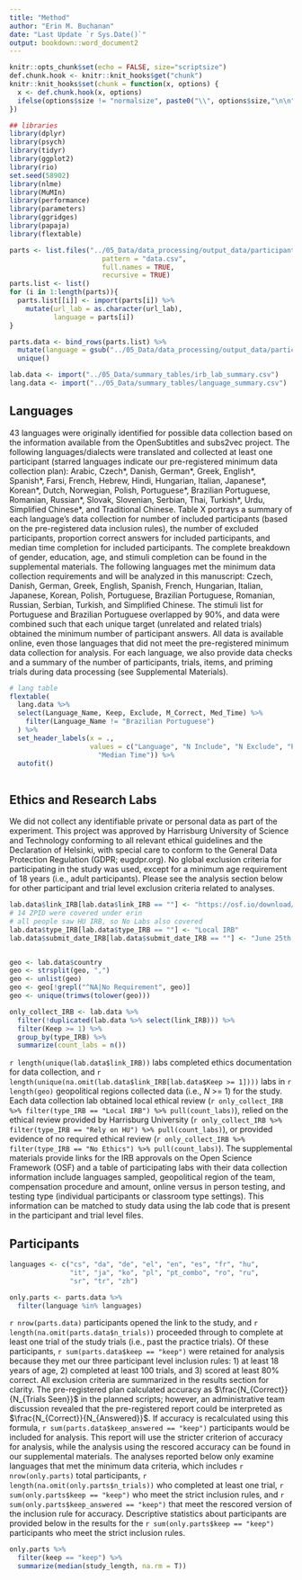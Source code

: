 ```yaml
---
title: "Method"
author: "Erin M. Buchanan"
date: "Last Update `r Sys.Date()`"
output: bookdown::word_document2
---
```


```r
knitr::opts_chunk$set(echo = FALSE, size="scriptsize")
def.chunk.hook <- knitr::knit_hooks$get("chunk")
knitr::knit_hooks$set(chunk = function(x, options) {
  x <- def.chunk.hook(x, options)
  ifelse(options$size != "normalsize", paste0("\\", options$size,"\n\n", x, "\n\n \\normalsize"), x)
})
```

```r
## libraries
library(dplyr)
library(psych)
library(tidyr)
library(ggplot2)
library(rio)
set.seed(58902)
library(nlme)
library(MuMIn)
library(performance)
library(parameters)
library(ggridges)
library(papaja)
library(flextable)
```

```r
parts <- list.files("../05_Data/data_processing/output_data/participant_data",
                       pattern = "data.csv",
                       full.names = TRUE,
                       recursive = TRUE)
parts.list <- list()
for (i in 1:length(parts)){
  parts.list[[i]] <- import(parts[i]) %>% 
    mutate(url_lab = as.character(url_lab),
           language = parts[i])
}

parts.data <- bind_rows(parts.list) %>% 
  mutate(language = gsub("../05_Data/data_processing/output_data/participant_data/|_participant_data.csv", "", language)) %>% 
  unique()

lab.data <- import("../05_Data/summary_tables/irb_lab_summary.csv")
lang.data <- import("../05_Data/summary_tables/language_summary.csv")
```


## Languages 

43 languages were originally identified for possible data collection based on the information available from the OpenSubtitles and subs2vec project. The following languages/dialects were translated and collected at least one participant (starred languages indicate our pre-registered minimum data collection plan): Arabic, Czech\*, Danish, German\*, Greek, English\*, Spanish\*, Farsi, French, Hebrew, Hindi, Hungarian, Italian, Japanese\*, Korean\*, Dutch, Norwegian, Polish, Portuguese\*, Brazilian Portuguese, Romanian, Russian\*, Slovak, Slovenian, Serbian, Thai, Turkish\*, Urdu, Simplified Chinese\*, and Traditional Chinese. Table X portrays a summary of each language's data collection for number of included participants (based on the pre-registered data inclusion rules), the number of excluded participants, proportion correct answers for included participants, and median time completion for included participants. The complete breakdown of gender, education, age, and stimuli completion can be found in the supplemental materials. The following languages met the minimum data collection requirements and will be analyzed in this manuscript: Czech, Danish, German, Greek, English, Spanish, French, Hungarian, Italian, Japanese, Korean, Polish, Portuguese, Brazilian Portuguese, Romanian, Russian, Serbian, Turkish, and Simplified Chinese. The stimuli list for Portuguese and Brazilian Portuguese overlapped by 90%, and data were combined such that each unique target (unrelated and related trials) obtained the minimum number of participant answers. All data is available online, even those languages that did not meet the pre-registered minimum data collection for analysis. For each language, we also provide data checks and a summary of the number of participants, trials, items, and priming trials during data processing (see Supplemental Materials). 

```r
# lang table 
flextable(
  lang.data %>% 
  select(Language_Name, Keep, Exclude, M_Correct, Med_Time) %>% 
    filter(Language_Name != "Brazilian Portuguese")
  ) %>% 
  set_header_labels(x = ., 
                    values = c("Language", "N Include", "N Exclude", "Proportion Correct", 
                      "Median Time")) %>% 
  autofit()
  
```

## Ethics and Research Labs

We did not collect any identifiable private or personal data as part of the experiment. This project was approved by Harrisburg University of Science and Technology conforming to all relevant ethical guidelines and the Declaration of Helsinki, with special care to conform to the General Data Protection Regulation (GDPR; eugdpr.org). No global exclusion criteria for participating in the study was used, except for a minimum age requirement of 18 years (i.e., adult participants). Please see the analysis section below for other participant and trial level exclusion criteria related to analyses.

```r
lab.data$link_IRB[lab.data$link_IRB == ""] <- "https://osf.io/download/sg5ac"
# 14 ZPID were covered under erin
# all people saw HU IRB, so No Labs also covered
lab.data$type_IRB[lab.data$type_IRB == ""] <- "Local IRB"
lab.data$submit_date_IRB[lab.data$submit_date_IRB == ""] <- "June 25th, 2021"


geo <- lab.data$country
geo <- strsplit(geo, ",")
geo <- unlist(geo)
geo <- geo[!grepl("^NA|No Requirement", geo)]
geo <- unique(trimws(tolower(geo)))

only_collect_IRB <- lab.data %>% 
  filter(!duplicated(lab.data %>% select(link_IRB))) %>% 
  filter(Keep >= 1) %>% 
  group_by(type_IRB) %>% 
  summarize(count_labs = n())
```

`r length(unique(lab.data$link_IRB))` labs completed ethics documentation for data collection, and `r length(unique(na.omit(lab.data$link_IRB[lab.data$Keep >= 1])))` labs in `r length(geo)` geopolitical regions collected data (i.e., *N* >= 1) for the study. Each data collection lab obtained local ethical review (`r only_collect_IRB %>% filter(type_IRB == "Local IRB") %>% pull(count_labs)`), relied on the ethical review provided by Harrisburg University (`r only_collect_IRB %>% filter(type_IRB == "Rely on HU") %>% pull(count_labs)`), or provided evidence of no required ethical review (`r only_collect_IRB %>% filter(type_IRB == "No Ethics") %>% pull(count_labs)`). The supplemental materials provide links for the IRB approvals on the Open Science Framework (OSF) and a table of participating labs with their data collection information include languages sampled, geopolitical region of the team, compensation procedure and amount, online versus in person testing, and testing type (individual participants or classroom type settings). This information can be matched to study data using the lab code that is present in the participant and trial level files. 

## Participants

```r
languages <- c("cs", "da", "de", "el", "en", "es", "fr", "hu", 
               "it", "ja", "ko", "pl", "pt_combo", "ro", "ru", 
               "sr", "tr", "zh")

only.parts <- parts.data %>% 
  filter(language %in% languages)
```

`r nrow(parts.data)` participants opened the link to the study, and `r length(na.omit(parts.data$n_trials))` proceeded through to complete at least one trial of the study trials (i.e., past the practice trials). Of these participants, `r sum(parts.data$keep == "keep")` were retained for analysis because they met our three participant level inclusion rules: 1) at least 18 years of age, 2) completed at least 100 trials, and 3) scored at least 80% correct. All exclusion criteria are summarized in the results section for clarity. The pre-registered plan calculated accuracy as $\frac{N_{Correct}}{N_{Trials Seen}}$ in the planned scripts; however, an administrative team discussion revealed that the pre-registered report could be interpreted as $\frac{N_{Correct}}{N_{Answered}}$. If accuracy is recalculated using this formula, `r sum(parts.data$keep_answered == "keep")` participants would be included for analysis. This report will use the stricter criterion of accuracy for analysis, while the analysis using the rescored accuracy can be found in our supplemental materials. The analyses reported below only examine languages that met the minimum data criteria, which includes `r nrow(only.parts)` total participants, `r length(na.omit(only.parts$n_trials))` who completed at least one trial, `r sum(only.parts$keep == "keep")` who meet the strict inclusion rules, and `r sum(only.parts$keep_answered == "keep")` that meet the rescored version of the inclusion rule for accuracy. Descriptive statistics about participants are provided below in the results for the `r sum(only.parts$keep == "keep")` participants who meet the strict inclusion rules. 

```r
only.parts %>% 
  filter(keep == "keep") %>% 
  summarize(median(study_length, na.rm = T))
```
